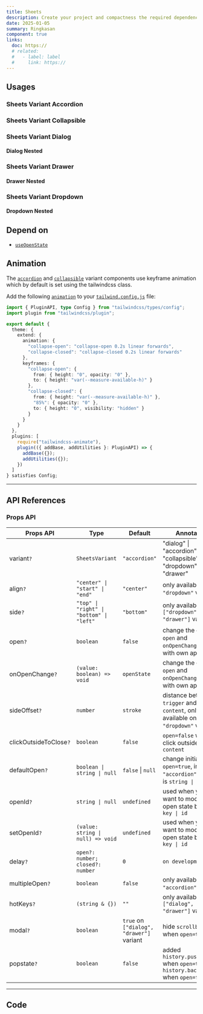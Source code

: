 ```yaml
---
title: Sheets
description: Create your project and compactness the required dependencies.
date: 2025-01-05
summary: Ringkasan
component: true
links:
  doc: https://
  # related:
  #   - label: label
  #     link: https://
---
```


## Usages

### Sheets Variant Accordion

<SheetsDemosAccordion />

### Sheets Variant Collapsible

<SheetsDemosCollapsible />

<SheetsDemosCollapsible2 />

### Sheets Variant Dialog

<SheetsDemosDialog />

#### Dialog Nested

<SheetsDemosDialogNested />

### Sheets Variant Drawer

<SheetsDemosDrawer />

#### Drawer Nested

<SheetsDemosDrawerNested />

### Sheets Variant Dropdown

<SheetsDemosDropdown />

#### Dropdown Nested

<SheetsDemosDropdownNested />

## Depend on

- [`useOpenState`](/docs/web/hooks/use-open-state)

## Animation

The [`accordion`](/docs/components/web/sheets#sheets-accordion) and [`collapsible`](/docs/components/web/sheets#sheets-collapsible) variant components use keyframe animation which by default is set using the tailwindcss class.

Add the following [`animation`](https://tailwindcss.com/docs/animation#customizing-your-theme) to your [`tailwind.config.js`](https://tailwindcss.com/docs/configuration) file:

```ts
import { PluginAPI, type Config } from "tailwindcss/types/config";
import plugin from "tailwindcss/plugin";

export default {
  theme: {
    extend: {
      animation: {
        "collapse-open": "collapse-open 0.2s linear forwards",
        "collapse-closed": "collapse-closed 0.2s linear forwards"
      },
      keyframes: {
        "collapse-open": {
          from: { height: "0", opacity: "0" },
          to: { height: "var(--measure-available-h)" }
        },
        "collapse-closed": {
          from: { height: "var(--measure-available-h)" },
          "85%": { opacity: "0" },
          to: { height: "0", visibility: "hidden" }
        }
      }
    }
  },
  plugins: [
    require("tailwindcss-animate"),
    plugin(({ addBase, addUtilities }: PluginAPI) => {
      addBase({});
      addUtilities({});
    })
  ]
} satisfies Config;
```

---

## API References

### Props API

| Props API              | Type                                     | Default                                  | Annotation                                                                          |
| ---------------------- | ---------------------------------------- | ---------------------------------------- | ----------------------------------------------------------------------------------- |
| variant`?`             | `SheetsVariant`                          | `"accordion"`                            | "dialog" \| "accordion" \| "collapsible" \| "dropdown" \| "drawer"                  |
| align`?`               | `"center" \| "start" \| "end"`           | `"center"`                               | only available on `"dropdown"` variant                                              |
| side`?`                | `"top" \| "right" \| "bottom" \| "left"` | `"bottom"`                               | only available on `["dropdown", "drawer"]` variant                                  |
| open`?`                | `boolean`                                | `false`                                  | change the original `open` and `onOpenChange` state with own approach               |
| onOpenChange`?`        | `(value: boolean) => void`               | `openState`                              | change the original `open` and `onOpenChange` state with own approach               |
| sideOffset`?`          | `number`                                 | `stroke`                                 | distance between `trigger` and `content`, only available on `"dropdown"` variant    |
| clickOutsideToClose`?` | `boolean`                                | `false`                                  | `open=false` when click outside `content`                                           |
| defaultOpen`?`         | `boolean \| string \| null`              | `false` \| `null`                        | change initial `open=true`, in case `"accordion"` variant is `string \| null`       |
| openId`?`              | `string \| null`                         | `undefined`                              | used when you want to modify the open state based on `key \| id`                    |
| setOpenId`?`           | `(value: string \| null) => void`        | `undefined`                              | used when you want to modify the open state based on `key \| id`                    |
| delay`?`               | `open?: number; closed?: number`         | `0`                                      | `on development`                                                                    |
| multipleOpen`?`        | `boolean`                                | `false`                                  | only available on `"accordion"` variant                                             |
| hotKeys`?`             | `(string & {})`                          | `""`                                     | only available on `["dialog", "drawer"]` variant                                    |
| modal`?`               | `boolean`                                | `true` on `["dialog", "drawer"]` variant | hide `scrollbar` body when `open=true`                                              |
| popstate`?`            | `boolean`                                | `false`                                  | added `history.pushState()` when `open=true` and `history.back()` when `open=false` |

---

## Code

<LoadCodes />
